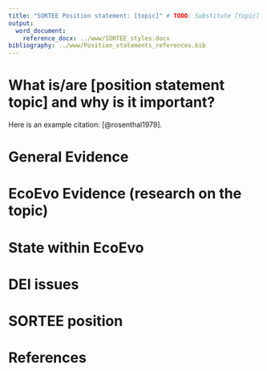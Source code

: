 ```yaml
---
title: "SORTEE Position statement: [topic]" # TODO: Substitute [topic] by its corresponding value
output:
  word_document:
    reference_docx: ../www/SORTEE_styles.docx
bibliography: ../www/Position_statements_references.bib
---
```


<!-- # NOTE: Headings are suggestive; please adapt to your own needs -->

<!-- # NOTE: Please include references in the `bibliography` file stated in the yaml front matter (line 7). In RStudio's visual editor, please use the "citation" tool (`Shift-Cmd-F8`, Mac or `Shift-Ctrl-F8`, Win) -->

<!-- # TODO: Remove previous notes -->

# What is/are [position statement topic] and why is it important?

<!-- # TODO: Substitute [position statement topic] above by the actual topic of the position statement -->

<!-- # TODO: Give an overview of topic. Explain what is it and why it is important for "ORT" (Openness, Reproducibility, and Transparency) -->

Here is an example citation: [@rosenthal1979].

<!-- # TODO: Delete the example above -->

# General Evidence

<!-- # TODO: Provide research evidence on the topic, from any field -->

# EcoEvo Evidence (research on the topic)

<!-- # TODO: Provide evidence on the topic, specifically from the EcoEvo research field -->

# State within EcoEvo

<!-- # TODO: Provide an overview of the state of the topic within the field, if known -->

# DEI issues

<!-- # TODO: Comment on issues related to Diversity, Equality, and Inclusion (e.g., open access publishing requires a prohibitive cost for some members) -->

# SORTEE position

<!-- # TODO: Provide a statement regarding SORTEE's current position on the topic (can be uncertain) -->

# References

<!-- # TODO: Delete all "TODO"'s and other comments in the template! -->
